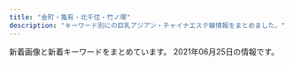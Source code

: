 ```yaml
---
title: "金町・亀有・北千住・竹ノ塚"
description: "キーワード別にの巨乳アジアン・チャイナエステ嬢情報をまとめました。"
---
```


新着画像と新着キーワードをまとめています。
2021年06月25日の情報です。

<DmmAffiliateIns />
<KeywordTable
  shops={
    [
    {
        "keywords": {
            "86": 32,
            "D": 20,
            "C": 2
        },
        "station": "JR\u4e80\u6709\u99c5\u5317\u53e3",
        "img_links": [
            "http://massage-esthe.red/images/line1.jpg",
            "http://massage-esthe.red/images/staff_images/sta2.jpg",
            "http://massage-esthe.red/images/r7.jpg",
            "http://massage-esthe.red/images/an_2_01.jpg",
            "http://massage-esthe.red/images/an_3_01.jpg",
            "http://massage-esthe.red/images/staff_images/sta3.jpg",
            "http://massage-esthe.red/images/slider/slide4s.png",
            "http://massage-esthe.red/images/qr.jpg",
            "http://massage-esthe.red/images/staff_images/sta1.jpg",
            "http://massage-esthe.red/images/an_1_01.jpg",
            "http://massage-esthe.red/images/slider/slide3.png",
            "http://massage-esthe.red/images/index-1.jpg",
            "http://massage-esthe.red/images/an_4_01.jpg",
            "http://massage-esthe.red/images/an_1_02.jpg",
            "http://massage-esthe.red/images/an_5_01.jpg",
            "http://massage-esthe.red/images/slider/slide1s.png",
            "http://massage-esthe.red/images/staff_images/st5.jpg",
            "http://massage-esthe.red/images/r6.jpg",
            "http://massage-esthe.red/images/index-2.jpg",
            "http://massage-esthe.red/images/slider/slide4.png",
            "http://massage-esthe.red/images/line.jpg",
            "http://massage-esthe.red/images/slider/slide3s.png",
            "http://massage-esthe.red/images/fbb.jpg",
            "http://massage-esthe.red/images/staff_images/sta4.jpg",
            "http://massage-esthe.red/images/r5.jpg",
            "http://massage-esthe.red/images/staff_images/sta7.jpg",
            "http://massage-esthe.red/images/staff_images/st6.jpg",
            "http://massage-esthe.red/images/staff_images/st3.jpg",
            "http://massage-esthe.red/images/staff_images/sta9.jpg",
            "http://massage-esthe.red/images/slider/slide5s.png",
            "http://massage-esthe.red/images/an_2_02.jpg",
            "http://massage-esthe.red/images/staff_images/st4.jpg",
            "http://massage-esthe.red/images/staff_images/sta6.jpg",
            "http://massage-esthe.red/images/r2.jpg",
            "http://massage-esthe.red/images/staff_images/st9.jpg",
            "http://massage-esthe.red/images/an_4_02.jpg",
            "http://massage-esthe.red/images/r3.jpg",
            "http://massage-esthe.red/images/r4.jpg",
            "http://massage-esthe.red/images/an_3_02.jpg",
            "http://massage-esthe.red/images/an_5_02.jpg",
            "http://massage-esthe.red/images/slider/slide2.png",
            "http://massage-esthe.red/images/e.jpg",
            "http://massage-esthe.red/images/staff_images/st1.jpg",
            "http://massage-esthe.red/images/staff_images/sl.png",
            "http://massage-esthe.red/images/slider/slide1.png",
            "http://massage-esthe.red/images/slider/slide5.png",
            "http://massage-esthe.red/images/staff_images/st2.jpg",
            "http://massage-esthe.red/images/no.png",
            "http://massage-esthe.red/images/staff_images/st7.jpg",
            "http://massage-esthe.red/images/slider/slide2s.png",
            "http://massage-esthe.red/images/staff_images/sta5.jpg",
            "http://massage-esthe.red/images/an_6_02.jpg",
            "http://massage-esthe.red/images/an_6_01.jpg"
        ],
        "name": "BODY RESORT",
        "url": "http://massage-esthe.red/"
    },
    {
        "name": "\u3086\u308a\u304b\u3054",
        "station": "JR\u91d1\u753a\u99c5\u5317\u53e3",
        "url": "http://www.yurikago-massage.work/",
        "keywords": {
            "88": 4,
            "F": 4,
            "E": 4,
            "85": 8,
            "C": 15,
            "D": 14,
            "86": 6,
            "87": 4
        },
        "img_links": [
            "http://www.yurikago-massage.work/img/st09.jpg",
            "http://www.yurikago-massage.work/img/st9.jpg",
            "http://www.yurikago-massage.work/img/st8.jpg",
            "http://www.yurikago-massage.work/img/sta12.jpg",
            "http://www.yurikago-massage.work/img/sta11.jpg",
            "http://www.yurikago-massage.work/img/st7.jpg",
            "http://www.yurikago-massage.work/img/fla-1.jpg",
            "http://www.yurikago-massage.work/img/st6.jpg",
            "http://www.yurikago-massage.work/img/sta9.jpg",
            "http://www.yurikago-massage.work/img/sta6.jpg",
            "http://www.yurikago-massage.work/img/fla-2.jpg",
            "http://www.yurikago-massage.work/img/st11.jpg",
            "http://www.yurikago-massage.work/img/botton.jpg",
            "http://www.yurikago-massage.work/img/sta8.jpg",
            "http://www.yurikago-massage.work/img/st10.jpg",
            "http://www.yurikago-massage.work/img/sta13.jpg",
            "http://www.yurikago-massage.work/img/nos.jpg",
            "http://www.yurikago-massage.work/img/mo.png",
            "http://www.yurikago-massage.work/img/st13.jpg",
            "http://www.yurikago-massage.work/img/sta7.jpg",
            "http://www.yurikago-massage.work/img/sta10.jpg",
            "http://www.yurikago-massage.work/img/st12.jpg"
        ]
    },
    {
        "station": "\u7dbe\u702c\u99c5\u6771\u53e3",
        "name": "Angela \u30a2\u30f3\u30b8\u30a7\u30e9",
        "img_links": [
            "http://angela.esjp.xyz/images/roomimg/photo02.jpg",
            "http://angela.esjp.xyz/girl/6.jpg",
            "http://angela.esjp.xyz/girl/4.jpg",
            "http://angela.esjp.xyz/images/topbg.jpg",
            "http://angela.esjp.xyz/girl/1.jpg",
            "http://angela.esjp.xyz/images/tel_footer.png",
            "http://angela.esjp.xyz/images/newsbg.png",
            "http://angela.esjp.xyz/images/pickup_line.png",
            "http://angela.esjp.xyz/images/roomimg/photo01.jpg",
            "http://angela.esjp.xyz/images/nophotos.jpg",
            "http://angela.esjp.xyz/images/staff_bg.png",
            "http://angela.esjp.xyz/girl/5.jpg",
            "http://angela.esjp.xyz/images/mobile_bg.png",
            "http://angela.esjp.xyz/girl/3.jpg",
            "http://angela.esjp.xyz/girl/2.jpg"
        ],
        "keywords": {},
        "url": "http://angela.esjp.xyz/"
    },
    {
        "name": "\u30d0\u30e9\u306e\u7a7a\u9593",
        "img_links": [
            "https://s-esthe.biz/wp-content/themes/este/img/call.png",
            "https://s-esthe.biz/wp-content/uploads/2021/05/211nss.jpg",
            "https://s-esthe.biz/wp-content/uploads/2019/06/651hito.jpg",
            "https://s-esthe.biz/wp-content/uploads/2019/06/23456hito.jpg",
            "https://s-esthe.biz/wp-content/themes/este/img/3.jpg",
            "https://s-esthe.biz/wp-content/themes/este/img/top-img01b.png",
            "https://s-esthe.biz/wp-content/themes/este/img/1.jpg",
            "https://s-esthe.biz/wp-content/themes/este/img/2.jpg",
            "https://s-esthe.biz/wp-content/themes/este/img/top-img02.png",
            "https://s-esthe.biz/wp-content/uploads/2019/06/345678hito.jpg",
            "https://s-esthe.biz/wp-content/themes/este/img/4.jpg",
            "https://s-esthe.biz/wp-content/themes/este/img/top-img01a.png",
            "https://s-esthe.biz/wp-content/uploads/2019/06/47567uhito.jpg",
            "https://s-esthe.biz/wp-content/themes/este/img/tel_header.png",
            "https://s-esthe.biz/wp-content/themes/este/img/tel_footer.png"
        ],
        "url": "https://s-esthe.biz/",
        "station": "\u5343\u4f4f\u5927\u6a4b\u99c5",
        "keywords": {
            "D": 12,
            "E": 6
        }
    },
    {
        "url": "http://aroma-heal.com/",
        "img_links": [
            "http://aroma-heal.com/staff/yuki/01.jpg",
            "http://aroma-heal.com/img/t-a.jpg",
            "http://aroma-heal.com/img/sys3.png",
            "http://aroma-heal.com/img/t-o.jpg",
            "http://aroma-heal.com/staff/mimi/01.jpg",
            "http://aroma-heal.com/img/info.jpg",
            "http://aroma-heal.com/img/paypay.png",
            "http://aroma-heal.com/staff/aoi/01.jpg",
            "http://aroma-heal.com/img/cam.jpg",
            "http://aroma-heal.com/img/sysetc.png",
            "http://aroma-heal.com/img/botton.jpg",
            "http://aroma-heal.com/img/add.jpg",
            "http://aroma-heal.com/img/tit.jpg",
            "http://aroma-heal.com/img/sys4.png",
            "http://aroma-heal.com/img/t-t.jpg",
            "http://aroma-heal.com/img/sys2.png",
            "http://aroma-heal.com/img/pc.jpg",
            "http://aroma-heal.com/img/tel.jpg",
            "http://aroma-heal.com/img/sys1.png",
            "http://aroma-heal.com/img/t-s.jpg",
            "http://aroma-heal.com/img/adrs.jpg",
            "http://aroma-heal.com/img/pic.jpg",
            "http://aroma-heal.com/img/t-r.jpg"
        ],
        "keywords": {},
        "station": "JR\u5317\u5343\u4f4f\u99c5\u6771\u53e3",
        "name": "\u7f8e\u5802"
    },
    {
        "station": "JR\u4e80\u6709\u99c5\u5357\u53e3",
        "keywords": {
            "89": 2,
            "D": 5,
            "86": 2,
            "87": 1,
            "E": 1,
            "88": 1
        },
        "img_links": [
            "http://koi.rankuens.com/css/staff/staff09.jpg",
            "http://koi.rankuens.com/css/nav/nav01.jpg",
            "http://koi.rankuens.com/css/staff/staff08.jpg",
            "http://koi.rankuens.com/css/top004.jpg",
            "http://koi.rankuens.com/css/staff/staff12-a.jpg",
            "http://koi.rankuens.com/css/staff/staff00005.jpg",
            "http://koi.rankuens.com/css/nav/nav05.jpg",
            "http://koi.rankuens.com/css/nav/nav06.jpg",
            "http://koi.rankuens.com/css/staff/staff00006.jpg",
            "http://koi.rankuens.com/css/top005.jpg",
            "http://koi.rankuens.com/css/top00000001.jpg",
            "http://koi.rankuens.com/css/head03.jpg",
            "http://koi.rankuens.com/css/left.jpg",
            "http://koi.rankuens.com/css/right.jpg",
            "http://koi.rankuens.com/css/nav/nav04.jpg",
            "http://koi.rankuens.com/css/nav/nav03.jpg",
            "http://koi.rankuens.com/css/staff/staff11-a.jpg",
            "http://koi.rankuens.com/css/staff/staff11-b.jpg",
            "http://koi.rankuens.com/css/nav/nav02.jpg"
        ],
        "name": "\u604b\u4eba\u697d\u5712",
        "url": "http://koi.rankuens.com/"
    },
    {
        "keywords": {
            "85": 8,
            "83": 4,
            "87": 4,
            "D": 16
        },
        "station": "\u897f\u65b0\u4e95\u99c5\u897f\u53e3",
        "img_links": [
            "http://rakuen.ies.fun/images/info.jpg",
            "http://rakuen.ies.fun/images/room4.jpg",
            "http://rakuen.ies.fun/images/mobile.jpg",
            "http://rakuen.ies.fun/photos/sites/40/2021/05/2021053105040675.jpg",
            "http://rakuen.ies.fun/photos/sites/40/2021/05/2021053105040626.jpg",
            "http://rakuen.ies.fun/images/room3.jpg",
            "http://rakuen.ies.fun/images/s3.jpg",
            "http://rakuen.ies.fun/images/s_staff.png",
            "http://rakuen.ies.fun/photos/sites/40/2021/05/2021053105040766.jpg",
            "http://rakuen.ies.fun/images/room1.jpg",
            "http://rakuen.ies.fun/images/info2.jpg",
            "http://rakuen.ies.fun/images/room2.jpg",
            "http://rakuen.ies.fun/images/s_link.png",
            "http://rakuen.ies.fun/images/s_news.jpg",
            "http://rakuen.ies.fun/photos/sites/40/2021/05/2021053105040853.jpg",
            "http://rakuen.ies.fun/images/tel.jpg"
        ],
        "name": "\u7e01",
        "url": "http://rakuen.ies.fun/"
    },
    {
        "url": "http://kenkounoie-umejima.este88.com/",
        "station": "\u6885\u5cf6\u99c5",
        "keywords": {},
        "name": "\u5065\u5eb7\u306e\u5bb6",
        "img_links": [
            "http://kenkounoie-umejima.este88.com/i/sp02.jpg",
            "http://kenkounoie-umejima.este88.com/gals/mimi1.jpg",
            "http://kenkounoie-umejima.este88.com/images/acc4.jpg",
            "http://kenkounoie-umejima.este88.com/images/acc1.jpg",
            "http://kenkounoie-umejima.este88.com/images/acc3.jpg",
            "http://kenkounoie-umejima.este88.com/gals/akane1.jpg",
            "http://kenkounoie-umejima.este88.com/gals/kiki1.jpg",
            "http://kenkounoie-umejima.este88.com/images/info.png",
            "http://kenkounoie-umejima.este88.com/images/img4.jpg",
            "http://kenkounoie-umejima.este88.com/images/img1.jpg",
            "http://kenkounoie-umejima.este88.com/gals/emi1.jpg",
            "http://kenkounoie-umejima.este88.com/images/qr.jpg",
            "http://kenkounoie-umejima.este88.com/images/acc5.jpg",
            "http://kenkounoie-umejima.este88.com/gals/ai1.jpg",
            "http://kenkounoie-umejima.este88.com/gals/rika1.jpg",
            "http://kenkounoie-umejima.este88.com/images/img3.jpg",
            "http://kenkounoie-umejima.este88.com/gals/risa1.jpg",
            "http://kenkounoie-umejima.este88.com/images/img2.jpg",
            "http://kenkounoie-umejima.este88.com/images/acc2.jpg"
        ]
    },
    {
        "station": "JR\u91d1\u753a\u99c5\u5317\u53e3",
        "url": "http://iyasinobara.oks.bz/",
        "img_links": [
            "http://iyasinobara.oks.bz/photos/sites/36/2021/06/2021061008395550.jpg",
            "http://iyasinobara.oks.bz/photos/sites/36/2020/02/2020021401252254.jpg",
            "http://iyasinobara.oks.bz/photos/sites/36/2020/11/2020112101523963.jpg",
            "http://iyasinobara.oks.bz/images/top.jpg",
            "http://iyasinobara.oks.bz/images/s_news.jpg",
            "http://iyasinobara.oks.bz/images/s_staff.jpg",
            "http://iyasinobara.oks.bz/photos/sites/36/2021/03/2021030303232197.jpg",
            "http://iyasinobara.oks.bz/images/mobile.jpg",
            "http://iyasinobara.oks.bz/images/s_shedule.jpg"
        ],
        "name": "\u7652\u3057\u306e\u8594\u8587",
        "keywords": {
            "D": 8,
            "82": 4,
            "85": 4,
            "F": 4,
            "83": 4,
            "C": 11,
            "90": 4
        }
    },
    {
        "station": "\u7af9\u30ce\u585a\u99c5\u6771\u53e3",
        "keywords": {
            "D": 2,
            "C": 8,
            "86": 2
        },
        "img_links": [
            "http://kokoroan.jps.cm/photos/sites/31/2021/04/2021041913212424.jpg",
            "http://kokoroan.jps.cm/images/staff_line.jpg",
            "http://kokoroan.jps.cm/images/mobile2.jpg",
            "http://kokoroan.jps.cm/images/end.jpg",
            "http://kokoroan.jps.cm/photos/sites/31/2021/03/2021032316250291.jpg",
            "http://kokoroan.jps.cm/images/mobile.jpg",
            "http://kokoroan.jps.cm/images/ser4.jpg",
            "http://kokoroan.jps.cm/photos/sites/31/2021/04/2021041913212572.jpg",
            "http://kokoroan.jps.cm/images/girl-z1.jpg",
            "http://kokoroan.jps.cm/photos/sites/31/2021/03/2021032316410890.jpg",
            "http://kokoroan.jps.cm/images/ser1.jpg",
            "http://kokoroan.jps.cm/images/girl-z2.jpg",
            "http://kokoroan.jps.cm/images/service_line.jpg",
            "http://kokoroan.jps.cm/images/top.jpg",
            "http://kokoroan.jps.cm/images/ser2.jpg",
            "http://kokoroan.jps.cm/images/ser3.jpg",
            "http://kokoroan.jps.cm/images/ser5.jpg",
            "http://kokoroan.jps.cm/images/bj3.jpg",
            "http://kokoroan.jps.cm/photos/sites/31/2021/03/2021032515024847.jpg"
        ],
        "name": "\u5922\u306e\u5bb6",
        "url": "http://kokoroan.jps.cm/"
    },
    {
        "keywords": {
            "D": 6
        },
        "name": "\u96c5",
        "img_links": [
            "http://esthe-massage.pink/sp/images/cg6.jpg",
            "http://esthe-massage.pink/images/end3.png",
            "http://esthe-massage.pink/images/line.jpg",
            "http://esthe-massage.pink/sp/images/telb.png",
            "http://esthe-massage.pink/images/news.jpg",
            "http://esthe-massage.pink/images/cg9.jpg",
            "http://esthe-massage.pink/images/cg6.jpg",
            "http://esthe-massage.pink/sp/images/teline.png",
            "http://esthe-massage.pink/sp/images/cg7.jpg",
            "http://esthe-massage.pink/images/pick.jpg",
            "http://esthe-massage.pink/images/top.png",
            "http://esthe-massage.pink/sp/images/cg3.jpg",
            "http://esthe-massage.pink/images/aboutus.jpg",
            "http://esthe-massage.pink/images/mobile.jpg",
            "http://esthe-massage.pink/images/line2.jpg",
            "http://esthe-massage.pink/images/bb.png",
            "http://esthe-massage.pink/images/tb.png",
            "http://esthe-massage.pink/images/cg7.jpg",
            "http://esthe-massage.pink/sp/images/top-img01.png",
            "http://esthe-massage.pink/sp/images/cg2.jpg",
            "http://esthe-massage.pink/sp/images/cg1.jpg",
            "http://esthe-massage.pink/images/mobile1.jpg",
            "http://esthe-massage.pink/images/cg1.jpg",
            "http://esthe-massage.pink/images/cg2.jpg",
            "http://esthe-massage.pink/images/tb1.png",
            "http://esthe-massage.pink/sp/images/cg9.jpg",
            "http://esthe-massage.pink/images/staff_s.jpg",
            "http://esthe-massage.pink/images/staff_tit.jpg",
            "http://esthe-massage.pink/images/compaign.jpg",
            "http://esthe-massage.pink/images/cg3.jpg",
            "http://esthe-massage.pink/images/newface.jpg",
            "http://esthe-massage.pink/sp/images/tel.png"
        ],
        "station": "JR\u91d1\u753a\u99c5\u5317\u53e3",
        "url": "http://esthe-massage.pink/"
    },
    {
        "img_links": [
            "http://esthe-aroma.biz/img/m02.jpg",
            "http://esthe-aroma.biz/img/m01.jpg",
            "http://esthe-aroma.biz/img/fla01.jpg",
            "http://esthe-aroma.biz/img/no.png",
            "http://esthe-aroma.biz/img/m05a.jpg",
            "http://esthe-aroma.biz/img/m03a.jpg",
            "http://esthe-aroma.biz/img/fla02.jpg",
            "http://esthe-aroma.biz/img/m02a.jpg",
            "http://esthe-aroma.biz/img/cg02.jpg",
            "http://esthe-aroma.biz/img/cg101.jpg",
            "http://esthe-aroma.biz/img/tr01.jpg",
            "http://esthe-aroma.biz/img/m01a.jpg",
            "http://esthe-aroma.biz/img/cg011.jpg",
            "http://esthe-aroma.biz/img/cg04.jpg",
            "http://esthe-aroma.biz/img/top.jpg",
            "http://esthe-aroma.biz/img/cg09.jpg",
            "http://esthe-aroma.biz/img/cg021.jpg",
            "http://esthe-aroma.biz/img/cg01.jpg",
            "http://esthe-aroma.biz/img/m04.jpg",
            "http://esthe-aroma.biz/img/cg06.jpg",
            "http://esthe-aroma.biz/img/m03.jpg",
            "http://esthe-aroma.biz/img/fla03.jpg",
            "http://esthe-aroma.biz/img/cg10.jpg",
            "http://esthe-aroma.biz/img/m05.jpg",
            "http://esthe-aroma.biz/img/ff.jpg",
            "http://esthe-aroma.biz/img/syst.jpg",
            "http://esthe-aroma.biz/img/m06.jpg",
            "http://esthe-aroma.biz/img/tr02.jpg",
            "http://esthe-aroma.biz/img/cg03.jpg",
            "http://esthe-aroma.biz/img/cg041.jpg",
            "http://esthe-aroma.biz/img/cg07.jpg",
            "http://esthe-aroma.biz/img/acct.jpg",
            "http://esthe-aroma.biz/img/stal.jpg",
            "http://esthe-aroma.biz/img/cg05.jpg"
        ],
        "station": "JR\u91d1\u753a\u99c5\u5317\u53e3",
        "keywords": {
            "D": 18,
            "88": 4,
            "86": 14
        },
        "name": "Sakura",
        "url": "http://esthe-aroma.biz/"
    },
    {
        "name": "\u6cc9\u30fb\u3044\u305a\u307f",
        "url": "https://moon-love.info/",
        "img_links": [
            "https://moon-love.info/images/noImg.jpg",
            "https://moon-love.info/js/sliderLine/slide_next.png",
            "https://moon-love.info/staffPhoto/s20200711151214.jpg",
            "https://moon-love.info/uploadfiles/images/campaignIyasiHealCom.jpg",
            "https://moon-love.info/staffPhoto/b20200711151214.jpg",
            "https://moon-love.info/images/slider1/02.jpg",
            "https://moon-love.info/uploadfiles/Image/image.png",
            "https://moon-love.info/js/sliderLine/slide_prev.png",
            "https://moon-love.info/staffPhoto/s20200527170611.jpg",
            "https://moon-love.info/images/slider1/03.jpg",
            "https://moon-love.info/staffPhoto/b20200527170611.jpg",
            "https://moon-love.info/images/mobile.jpg",
            "https://moon-love.info/images/returnBtn.png",
            "https://moon-love.info/images/gallery1.png",
            "https://moon-love.info/images/slider1/01.jpg"
        ],
        "station": "\u5317\u5343\u4f4f\u99c5\u6771\u53e3",
        "keywords": {
            "E": 2,
            "D": 1
        }
    },
    {
        "url": "https://arzt-spa.iest.info/",
        "img_links": [
            "https://arzt-spa.iest.info/photos/sites/8/2021/05/2021052003571283.jpg",
            "https://arzt-spa.iest.info/images/mobile.jpg",
            "https://arzt-spa.iest.info/images/acc1.jpg",
            "https://arzt-spa.iest.info/images/bjs3.jpg",
            "https://arzt-spa.iest.info/images/acc2.jpg",
            "https://arzt-spa.iest.info/images/news.jpg",
            "https://arzt-spa.iest.info/images/acc5.jpg",
            "https://arzt-spa.iest.info/photos/sites/8/2021/05/2021052102074914.jpg",
            "https://arzt-spa.iest.info/images/acc6.jpg",
            "https://arzt-spa.iest.info/photos/sites/8/2021/05/2021052102083831.jpg",
            "https://arzt-spa.iest.info/images/staff_line.jpg",
            "https://arzt-spa.iest.info/images/staff0.jpg",
            "https://arzt-spa.iest.info/images/line1.jpg",
            "https://arzt-spa.iest.info/images/end.jpg",
            "https://arzt-spa.iest.info/images/pick.jpg",
            "https://arzt-spa.iest.info/photos/sites/8/2021/05/2021052003571253.jpg",
            "https://arzt-spa.iest.info/images/acc4.jpg",
            "https://arzt-spa.iest.info/photos/sites/8/2021/04/202104290958056.jpg",
            "https://arzt-spa.iest.info/images/acc3.jpg",
            "https://arzt-spa.iest.info/photos/sites/8/2021/05/2021051108091387.jpg",
            "https://arzt-spa.iest.info/images/top.jpg",
            "https://arzt-spa.iest.info/photos/sites/8/2021/04/2021042909585676.jpg",
            "https://arzt-spa.iest.info/images/girl_bt.jpg"
        ],
        "keywords": {
            "D": 4,
            "E": 3,
            "90": 2,
            "83": 2,
            "88": 1,
            "87": 2
        },
        "station": "JR\u4e80\u6709\u99c5\u5357\u53e3",
        "name": "Arzt spa\u30fb\u30a2\u30eb\u30c4\u30b9\u30d1"
    },
    {
        "url": "http://manzoku666.ests.jp/",
        "img_links": [],
        "station": "JR\u4e80\u6709\u99c5\u5317\u53e3",
        "name": "\u82b1\u6d77",
        "keywords": {}
    },
    {
        "url": "http://esthe-aroma.xyz/",
        "station": "\u7af9\u30ce\u585a\u99c5\u6771\u53e3",
        "name": "\u5927\u5bb6\u65cf",
        "keywords": {
            "87": 3,
            "86": 3
        },
        "img_links": [
            "http://esthe-aroma.xyz/images/main1.jpg",
            "http://esthe-aroma.xyz/images/friend.png",
            "http://esthe-aroma.xyz/images/gallery.png",
            "http://esthe-aroma.xyz/images/cg02.jpg",
            "http://esthe-aroma.xyz/images/esthe1.jpg",
            "http://esthe-aroma.xyz/images/blog_002.png",
            "http://esthe-aroma.xyz/images/esthe3.jpg",
            "http://esthe-aroma.xyz/images/clear.png",
            "http://esthe-aroma.xyz/images/acc1.jpg",
            "http://esthe-aroma.xyz/images/main-sp.jpg",
            "http://esthe-aroma.xyz/images/link.png",
            "http://esthe-aroma.xyz/images/acc.jpg",
            "http://esthe-aroma.xyz/images/home.png",
            "http://esthe-aroma.xyz/images/header3.png",
            "http://esthe-aroma.xyz/images/staff.png",
            "http://esthe-aroma.xyz/images/esthe2.jpg",
            "http://esthe-aroma.xyz/images/info.png",
            "http://esthe-aroma.xyz/images/cg01.jpg",
            "http://esthe-aroma.xyz/images/home_002.png"
        ]
    },
    {
        "name": "Tulip\uff5e\u30c1\u30e5\u30fc\u30ea\u30c3\u30d7",
        "station": "JR\u5357\u5343\u4f4f\u99c5\u5357\u53e3",
        "img_links": [],
        "keywords": {},
        "url": "http://www.hi-msg.com/tulip/"
    },
    {
        "img_links": [
            "https://renren.tyo.cm/images/side_tel.jpg",
            "https://renren.tyo.cm/images/link_nav05.jpg",
            "https://renren.tyo.cm/images/acc3.jpg",
            "https://renren.tyo.cm/images/link_nav03.jpg",
            "https://renren.tyo.cm/images/link_nav01.jpg",
            "https://renren.tyo.cm/photos/sites/41/2021/05/2021052004154256.jpg",
            "https://renren.tyo.cm/images/staff02.png",
            "https://renren.tyo.cm/photos/sites/41/2021/05/2021052004155498.jpg",
            "https://renren.tyo.cm/images/top.png",
            "https://renren.tyo.cm/images/staff01.png",
            "https://renren.tyo.cm/images/sp_top.png",
            "https://renren.tyo.cm/images/acc2.jpg",
            "https://renren.tyo.cm/images/link_nav06.jpg",
            "https://renren.tyo.cm/images/tit_pick.png",
            "https://renren.tyo.cm/photos/sites/41/2021/05/2021052004155822.jpg",
            "https://renren.tyo.cm/photos/sites/41/2021/05/2021052004154611.jpg",
            "https://renren.tyo.cm/images/tit_link.png",
            "https://renren.tyo.cm/images/tit_new.png",
            "https://renren.tyo.cm/images/link_nav04.jpg",
            "https://renren.tyo.cm/photos/sites/41/2021/05/2021052004155091.jpg",
            "https://renren.tyo.cm/images/acc1.jpg",
            "https://renren.tyo.cm/photos/sites/41/2021/05/202105200415347.jpg",
            "https://renren.tyo.cm/photos/sites/41/2021/05/2021052004153875.jpg",
            "https://renren.tyo.cm/images/link_nav02.jpg",
            "https://renren.tyo.cm/images/acc5.jpg",
            "https://renren.tyo.cm/images/acc6.jpg",
            "https://renren.tyo.cm/images/end.png",
            "https://renren.tyo.cm/images/side_mobile.jpg",
            "https://renren.tyo.cm/images/acc4.jpg"
        ],
        "station": "JR\u4e80\u6709\u99c5\u5357\u53e3",
        "name": "Aroma RenRen",
        "keywords": {
            "D": 3,
            "86": 1,
            "88": 3,
            "C": 1,
            "85": 2,
            "83": 1,
            "F": 1,
            "E": 2
        },
        "url": "https://renren.tyo.cm/"
    },
    {
        "url": "https://heart-peace.business.site/",
        "name": "heart Peace \uff5e\u30cf\u30fc\u30c8\u30d4\u30fc\u30b9\uff5e",
        "keywords": {},
        "img_links": [],
        "station": "\u7dbe\u702c\u99c5"
    },
    {
        "url": "http://raku.est888.com/",
        "keywords": {
            "89": 1,
            "87": 2,
            "D": 1,
            "C": 2
        },
        "img_links": [
            "http://raku.est888.com/css/nav/nav-001.jpg",
            "http://raku.est888.com/css/nav/nav-006.jpg",
            "http://raku.est888.com/css/top02-left.png",
            "http://raku.est888.com/css/osusume001.jpg",
            "http://raku.est888.com/css/nav/nav-004.jpg",
            "http://raku.est888.com/css/staff/staff00001-a.png",
            "http://raku.est888.com/css/tel.png",
            "http://raku.est888.com/css/staff/staff01-a.png",
            "http://raku.est888.com/css/nav/nav-003.jpg",
            "http://raku.est888.com/css/nav/nav-005.jpg",
            "http://raku.est888.com/css/nav/nav-002.jpg",
            "http://raku.est888.com/css/cam00001.jpg",
            "http://raku.est888.com/css/staff/staff0002-a.png"
        ],
        "name": "\u697d",
        "station": "JR\u91d1\u753a\u99c5\u5317\u53e3"
    },
    {
        "url": "http://iris.este.work/",
        "keywords": {
            "83": 1,
            "D": 4,
            "86": 3,
            "E": 2,
            "87": 1,
            "84": 1,
            "90": 1,
            "85": 3,
            "C": 2
        },
        "name": "IRIS \uff5e\u30a2\u30a4\u30ea\u30b9\uff5e",
        "img_links": [
            "http://iris.este.work/2/uploadimg/1597642441.jpeg",
            "http://iris.este.work/2/uploadimg/1587527512.jpg",
            "http://iris.este.work/2/uploadimg/1610606533.jpg",
            "http://iris.este.work/2/uploadimg/1587527299.jpg",
            "http://iris.este.work/news.jpg",
            "http://iris.este.work/2/uploadimg/1597806778.jpg",
            "http://iris.este.work/2/uploadimg/1604372331.jpg",
            "http://iris.este.work/2/uploadimg/1610606666.jpg",
            "http://iris.este.work/head.jpg",
            "http://iris.este.work/2/uploadimg/1615527059.jpeg",
            "http://iris.este.work/2/uploadimg/1591787978.jpg",
            "http://iris.este.work/s1.png",
            "http://iris.este.work/int1.png",
            "http://iris.este.work/sys2.jpg",
            "http://iris.este.work/2/uploadimg/1607661251.jpg",
            "http://iris.este.work/staff_t.jpg",
            "http://iris.este.work/sys1.jpg"
        ],
        "station": "JR\u5317\u5343\u4f4f\u99c5\u6771\u53e3"
    },
    {
        "url": "http://www.maria0228.com/",
        "img_links": [
            "http://www.maria0228.com/img/mina.jpg",
            "http://www.maria0228.com/img/nana.jpg",
            "http://www.maria0228.com/img/danni.jpg",
            "http://www.maria0228.com/img/6.jpg",
            "http://www.maria0228.com/img/5.jpg",
            "http://www.maria0228.com/img/erika.jpg",
            "http://www.maria0228.com/img/ayumi.jpg",
            "http://www.maria0228.com/img/7.jpg",
            "http://www.maria0228.com/img/aya.jpg",
            "http://www.maria0228.com/img/4.jpg",
            "http://www.maria0228.com/img/1.jpg",
            "http://www.maria0228.com/img/2.jpg",
            "http://www.maria0228.com/img/yuri.jpg",
            "http://www.maria0228.com/img/3.jpg"
        ],
        "name": "\u7652\u3057\u306e\u5bb6",
        "keywords": {},
        "station": "JR\u4e80\u6709\u99c5\u5317\u53e3"
    },
    {
        "name": "\u96c5",
        "station": "\u4e94\u53cd\u91ce\u99c5",
        "img_links": [
            "http://www.relax-miyabi.com/files/019.jpg",
            "http://www.relax-miyabi.com/img/footer-top_off.jpg",
            "http://www.relax-miyabi.com/files/014.jpg",
            "http://www.relax-miyabi.com/img/glo_06_off.jpg",
            "http://www.relax-miyabi.com/img/top-course_off.jpg",
            "http://www.relax-miyabi.com/img/glo_04_off.jpg",
            "http://www.relax-miyabi.com/img/glo_01_off.jpg",
            "http://www.relax-miyabi.com/img/glo_02_off.jpg",
            "http://www.relax-miyabi.com/files/014-03.jpg",
            "http://www.relax-miyabi.com/files/014-02.jpg",
            "http://www.relax-miyabi.com/img/icon_tel.png",
            "http://www.relax-miyabi.com/img/top-course2_off.jpg",
            "http://www.relax-miyabi.com/files/019-02.jpg",
            "http://www.relax-miyabi.com/img/bnr-02_off.jpg",
            "http://www.relax-miyabi.com/img/top-h5R2.jpg",
            "http://www.relax-miyabi.com/img/slider/1.jpg",
            "http://www.relax-miyabi.com/img/slider/2.jpg",
            "http://www.relax-miyabi.com/img/bnr-01_off.jpg",
            "http://www.relax-miyabi.com/files/019-03.jpg",
            "http://www.relax-miyabi.com/img/glo_05_off.jpg",
            "http://www.relax-miyabi.com/img/top-h5R.jpg",
            "http://www.relax-miyabi.com/img/h4-top.jpg",
            "http://www.relax-miyabi.com/img/glo_03_off.jpg",
            "http://www.relax-miyabi.com/img/slider/3.jpg"
        ],
        "url": "http://www.relax-miyabi.com/",
        "keywords": {
            "88": 3,
            "86": 3,
            "D": 6
        }
    },
    {
        "url": "http://kenkohouse.com/",
        "name": "\u30b5\u30e9\u30f3",
        "keywords": {},
        "station": "JR\u4e80\u6709\u99c5\u5317\u53e3",
        "img_links": []
    },
    {
        "url": "http://www.kenyoku.work/",
        "name": "\u5065\u6b32",
        "station": "JR\u91d1\u753a\u99c5\u5317\u53e3",
        "img_links": [
            "http://www.kenyoku.work/images/s1.png",
            "http://www.kenyoku.work/images/4.jpg",
            "http://www.kenyoku.work/images/1.jpg",
            "http://www.kenyoku.work/img/ami1.jpg",
            "http://www.kenyoku.work/images/head.jpg",
            "http://www.kenyoku.work/images/interior_t.jpg",
            "http://www.kenyoku.work/images/b1.jpg",
            "http://www.kenyoku.work/img/risa1.jpg",
            "http://www.kenyoku.work/images/int2.png",
            "http://www.kenyoku.work/images/news.jpg",
            "http://www.kenyoku.work/images/sys.jpg",
            "http://www.kenyoku.work/images/staff_t.jpg",
            "http://www.kenyoku.work/img/hana1.jpg",
            "http://www.kenyoku.work/images/int1.png",
            "http://www.kenyoku.work/images/b2.jpg",
            "http://www.kenyoku.work/img/miki1.jpg",
            "http://www.kenyoku.work/images/3.jpg",
            "http://www.kenyoku.work/images/mobile.jpg",
            "http://www.kenyoku.work/images/2.jpg",
            "http://www.kenyoku.work/images/info.png"
        ],
        "keywords": {}
    },
    {
        "name": "\u30e9\u30c3\u30ad\u30fc\u30b9\u30bf\u30fc",
        "img_links": [
            "http://www.luckystar.esturl.com/files/001.jpg",
            "http://www.luckystar.esturl.com/files/003-02.jpg",
            "http://www.luckystar.esturl.com/images/slider/3.jpg",
            "http://www.luckystar.esturl.com/files/002-03.jpg",
            "http://www.luckystar.esturl.com/files/006.jpg",
            "http://www.luckystar.esturl.com/img/ttl_info.png",
            "http://www.luckystar.esturl.com/files/002.jpg",
            "http://www.luckystar.esturl.com/files/005-03.jpg",
            "http://www.luckystar.esturl.com/files/007.jpg",
            "http://www.luckystar.esturl.com/img/goback.jpg",
            "http://www.luckystar.esturl.com/files/005.jpg",
            "http://www.luckystar.esturl.com/img/ttl_news.png",
            "http://www.luckystar.esturl.com/files/001-02.jpg",
            "http://www.luckystar.esturl.com/files/003-03.jpg",
            "http://www.luckystar.esturl.com/img/pickup.jpg",
            "http://www.luckystar.esturl.com/files/007-03.jpg",
            "http://www.luckystar.esturl.com/files/001-03.jpg",
            "http://www.luckystar.esturl.com/img/btn_blog.png",
            "http://www.luckystar.esturl.com/files/006-03.jpg",
            "http://www.luckystar.esturl.com/img/tel.png",
            "http://www.luckystar.esturl.com/files/003.jpg",
            "http://www.luckystar.esturl.com/files/005-02.jpg",
            "http://www.luckystar.esturl.com/files/007-02.jpg",
            "http://www.luckystar.esturl.com/files/006-02.jpg",
            "http://www.luckystar.esturl.com/images/slider/2.jpg",
            "http://www.luckystar.esturl.com/files/002-02.jpg",
            "http://www.luckystar.esturl.com/images/slider/1.jpg"
        ],
        "url": "http://www.luckystar.esturl.com/",
        "keywords": {
            "87": 8,
            "C": 13,
            "D": 12,
            "86": 4
        },
        "station": "JR\u4e80\u6709\u99c5\u5317\u53e3"
    },
    {
        "station": "\u7dbe\u702c\u99c5\u6771\u53e3",
        "name": "\u82b1\u306e\u604b",
        "keywords": {},
        "url": "http://bananokoi.ies.bz/",
        "img_links": []
    },
    {
        "station": "JR\u91d1\u753a\u99c5\u5317\u53e3",
        "name": "\u30e9\u30c3\u30b7\u30e5",
        "keywords": {
            "88": 6,
            "D": 24,
            "86": 18,
            "85": 6,
            "C": 10,
            "87": 6,
            "90": 6,
            "89": 6
        },
        "url": "https://lush.jpn.vin/",
        "img_links": [
            "https://lush.jpn.vin/photos/sites/6/2020/12/2020121402072787.jpg",
            "https://lush.jpn.vin/photos/sites/6/2021/05/202105260132415.jpg",
            "https://lush.jpn.vin/images/bg_comend.jpg",
            "https://lush.jpn.vin/photos/sites/6/2021/02/2021021804400223.jpg",
            "https://lush.jpn.vin/images/top.png",
            "https://lush.jpn.vin/images/tit_pick.jpg",
            "https://lush.jpn.vin/images/lb.png",
            "https://lush.jpn.vin/images/border-bottom.png",
            "https://lush.jpn.vin/images/end.jpg",
            "https://lush.jpn.vin/images/tit_staff.jpg",
            "https://lush.jpn.vin/images/rb.png",
            "https://lush.jpn.vin/photos/sites/6/2021/01/2021012905303514.jpg",
            "https://lush.jpn.vin/images/tit_news.png",
            "https://lush.jpn.vin/images/side_mobile.png",
            "https://lush.jpn.vin/photos/sites/6/2020/12/2020121402082025.jpg",
            "https://lush.jpn.vin/photos/sites/6/2020/12/2020121402091934.jpg",
            "https://lush.jpn.vin/images/girl.png",
            "https://lush.jpn.vin/photos/sites/6/2020/12/202012140206371.jpg",
            "https://lush.jpn.vin/photos/sites/6/2021/01/2021011906135643.jpg"
        ]
    },
    {
        "url": "http://ningyo-hime.com/",
        "img_links": [
            "http://ningyo-hime.com/staffPhoto/b20200905132814.jpg",
            "http://ningyo-hime.com/uploadfiles/Image/campaignNingyoHimeCom2.jpg",
            "http://ningyo-hime.com/staffPhoto/s20200707192550.jpg",
            "http://ningyo-hime.com/js/sliderLine/slide_prev.png",
            "http://ningyo-hime.com/images/returnBtn.png",
            "http://ningyo-hime.com/staffPhoto/b20191003141511.jpg",
            "http://ningyo-hime.com/images/slider1/03.jpg",
            "http://ningyo-hime.com/staffPhoto/s20191003141511.jpg",
            "http://ningyo-hime.com/staffPhoto/s20200626161755.jpg",
            "http://ningyo-hime.com/images/mobile.jpg",
            "http://ningyo-hime.com/staffPhoto/b20201212112712.jpg",
            "http://ningyo-hime.com/staffPhoto/s20201230174356.jpg",
            "http://ningyo-hime.com/staffPhoto/b20200626161755.jpg",
            "http://ningyo-hime.com/staffPhoto/s20201212112712.jpg",
            "http://ningyo-hime.com/images/slider1/01.jpg",
            "http://ningyo-hime.com/staffPhoto/s20201101082513.jpg",
            "http://ningyo-hime.com/staffPhoto/b20201212104914.jpg",
            "http://ningyo-hime.com/images/gallery1.png",
            "http://ningyo-hime.com/staffPhoto/s20201212104914.jpg",
            "http://ningyo-hime.com/staffPhoto/b20200707192550.jpg",
            "http://ningyo-hime.com/staffPhoto/b20201101082513.jpg",
            "http://ningyo-hime.com/staffPhoto/s20200905132814.jpg",
            "http://ningyo-hime.com/js/sliderLine/slide_next.png",
            "http://ningyo-hime.com/staffPhoto/b20201230174356.jpg",
            "http://ningyo-hime.com/staffPhoto/s20200630134438.jpg",
            "http://ningyo-hime.com/staffPhoto/b20200630134438.jpg"
        ],
        "station": "\u7dbe\u702c\u99c5\u6771\u53e3",
        "name": "\u4eba\u9b5a\u59eb",
        "keywords": {
            "84": 1,
            "C": 2,
            "D": 5
        }
    },
    {
        "url": "http://e-luxury.work/",
        "name": "Angel",
        "img_links": [
            "http://e-luxury.work/images/7.jpg",
            "http://e-luxury.work/images/2.jpg",
            "http://e-luxury.work/images/int2.jpg",
            "http://e-luxury.work/images/5.jpg",
            "http://e-luxury.work/img/kayo1.jpg",
            "http://e-luxury.work/images/head.jpg",
            "http://e-luxury.work/img/minami1.jpg",
            "http://e-luxury.work/images/1.jpg",
            "http://e-luxury.work/images/tt.jpg",
            "http://e-luxury.work/img/momoka1.jpg",
            "http://e-luxury.work/images/sys.jpg",
            "http://e-luxury.work/img/kayo2.jpg",
            "http://e-luxury.work/images/tel.jpg",
            "http://e-luxury.work/images/ta.jpg",
            "http://e-luxury.work/images/interior_t.jpg",
            "http://e-luxury.work/img/mina1.jpg",
            "http://e-luxury.work/images/int1.jpg",
            "http://e-luxury.work/images/news.jpg",
            "http://e-luxury.work/img/yuki1.jpg",
            "http://e-luxury.work/images/4.jpg",
            "http://e-luxury.work/img/eri1.jpg",
            "http://e-luxury.work/images/mobile.jpg",
            "http://e-luxury.work/images/staff_t.jpg",
            "http://e-luxury.work/images/b1.jpg",
            "http://e-luxury.work/images/3.jpg",
            "http://e-luxury.work/img/mimi1.jpg",
            "http://e-luxury.work/images/6.jpg"
        ],
        "keywords": {},
        "station": "\u7dbe\u702c\u99c5\u897f\u53e3"
    },
    {
        "url": "http://seifukulure.esnavi.work/",
        "station": "JR\u5317\u5343\u4f4f\u99c5\u897f\u53e3",
        "keywords": {
            "88": 1,
            "90": 2,
            "86": 1,
            "89": 1,
            "85": 2
        },
        "name": "\u5236\u670d\u306e\u8a98\u60d1",
        "img_links": [
            "http://seifukulure.esnavi.work/s_massage.png",
            "http://seifukulure.esnavi.work/top.png",
            "http://seifukulure.esnavi.work/int2.png",
            "http://seifukulure.esnavi.work/2/uploadimg/1623199572.jpeg",
            "http://seifukulure.esnavi.work/2/uploadimg/1623199126.jpeg",
            "http://seifukulure.esnavi.work/biaoti.jpg",
            "http://seifukulure.esnavi.work/massage1.png",
            "http://seifukulure.esnavi.work/s_staff.png",
            "http://seifukulure.esnavi.work/2/uploadimg/1623198856.jpeg",
            "http://seifukulure.esnavi.work/6.jpg",
            "http://seifukulure.esnavi.work/2/uploadimg/1623199286.jpeg",
            "http://seifukulure.esnavi.work/nei_bj3.jpg",
            "http://seifukulure.esnavi.work/news.png",
            "http://seifukulure.esnavi.work/nei5.jpg",
            "http://seifukulure.esnavi.work/nei3.jpg",
            "http://seifukulure.esnavi.work/staff1.jpg",
            "http://seifukulure.esnavi.work/2/uploadimg/1623198943.jpeg",
            "http://seifukulure.esnavi.work/1.png",
            "http://seifukulure.esnavi.work/2/uploadimg/1623199458.jpeg",
            "http://seifukulure.esnavi.work/2.png",
            "http://seifukulure.esnavi.work/2/uploadimg/1623199012.jpeg"
        ]
    },
    {
        "url": "http://spring.est888.com/",
        "station": "JR\u91d1\u753a\u99c5\u5317\u53e3",
        "img_links": [
            "http://spring.est888.com/css/nav/nav-006.png",
            "http://spring.est888.com/css/staff/staff11.png",
            "http://spring.est888.com/css/staff/staff17-a.png",
            "http://spring.est888.com/css/staff/staff001-a.png",
            "http://spring.est888.com/css/staff/staff16.png",
            "http://spring.est888.com/css/staff/staff001.png",
            "http://spring.est888.com/css/staff/staff14-a.png",
            "http://spring.est888.com/css/nav/nav-005.png",
            "http://spring.est888.com/css/nav/nav-003.png",
            "http://spring.est888.com/css/staff/staff012.png",
            "http://spring.est888.com/css/staff/staff17-b.png",
            "http://spring.est888.com/css/staff/staff004.png",
            "http://spring.est888.com/css/top0000000003.jpg",
            "http://spring.est888.com/css/staff/staff11-b.png",
            "http://spring.est888.com/css/staff/staff0005-a.png",
            "http://spring.est888.com/css/staff/staff010.png",
            "http://spring.est888.com/css/staff/staff16-a.png",
            "http://spring.est888.com/css/staff/staff14.png",
            "http://spring.est888.com/css/nav/nav-004.png",
            "http://spring.est888.com/css/staff/staff0005-b.png",
            "http://spring.est888.com/css/staff/staff001-b.png",
            "http://spring.est888.com/css/staff/staff004-b.png",
            "http://spring.est888.com/css/staff/staff14-b.png",
            "http://spring.est888.com/css/staff/staff13.png",
            "http://spring.est888.com/css/staff/staff004-a.png",
            "http://spring.est888.com/css/staff/staff13-a.png",
            "http://spring.est888.com/css/staff/staff11-a.png",
            "http://spring.est888.com/css/staff/staff17.png",
            "http://spring.est888.com/css/staff/staff010-a.png",
            "http://spring.est888.com/css/staff/staff0005.png",
            "http://spring.est888.com/css/staff/staff0010-b.png",
            "http://spring.est888.com/css/nav/nav-001.png",
            "http://spring.est888.com/css/staff/staff16-b.png",
            "http://spring.est888.com/css/tel.png",
            "http://spring.est888.com/css/top001.png",
            "http://spring.est888.com/css/staff/staff012-b.png",
            "http://spring.est888.com/css/nav/nav-002.png",
            "http://spring.est888.com/css/staff/staff012-a.png"
        ],
        "name": "Spring \uff5e\u30b9\u30d7\u30ea\u30f3\u30b0\uff5e",
        "keywords": {
            "89": 1,
            "C": 3,
            "90": 5,
            "84": 1,
            "D": 3,
            "85": 2,
            "E": 1,
            "91": 1
        }
    },
    {
        "name": "You First*\u30e6\u30fc\u30d5\u30a1\u30fc\u30b9\u30c8",
        "station": "\u7dbe\u702c\u99c5\u6771\u53e3",
        "keywords": {
            "G": 5,
            "\u30bb\u30af\u30b7\u30fc": 5
        },
        "img_links": [
            "http://youfirstesthe.com/upload/girl/img03/img1_0007.jpg",
            "http://youfirstesthe.com/upload/girl/img03/img2_0014.jpg",
            "http://youfirstesthe.com/images/top/ranking02.png",
            "http://youfirstesthe.com/upload/girl/img03/img1_0003.jpg",
            "http://youfirstesthe.com/upload/girl/img03/img1_0027.jpg",
            "http://youfirstesthe.com/upload/girl/img02/img1_0003.jpg",
            "http://youfirstesthe.com/upload/board/img_1600470945.jpg",
            "http://youfirstesthe.com/upload/girl/img03/img1_0014.jpg",
            "http://youfirstesthe.com/upload/girl/img02/img1_0020.jpg",
            "http://youfirstesthe.com/upload/girl/img03/img2_0020.jpg",
            "http://youfirstesthe.com/upload/girl/img03/img2_0003.jpg",
            "http://youfirstesthe.com/upload/girl/img03/img2_0008.jpg",
            "http://youfirstesthe.com/upload/girl/img03/img3_0008.jpg",
            "http://youfirstesthe.com/images/top/pickup_box.png",
            "http://youfirstesthe.com/upload/girl/img03/img2_0016.jpg",
            "http://youfirstesthe.com/upload/girl/img03/img2_0029.jpg",
            "http://youfirstesthe.com/upload/girl/img03/img2_0028.jpg",
            "http://youfirstesthe.com/upload/girl/img03/img4_0007.jpg",
            "http://youfirstesthe.com/upload/girl/img02/img1_0015.jpg",
            "http://youfirstesthe.com/upload/girl/img03/img1_0019.jpg",
            "http://youfirstesthe.com/upload/girl/img02/img1_0019.jpg",
            "http://youfirstesthe.com/upload/board/img_1616074473.jpg",
            "http://youfirstesthe.com/upload/girl/img03/img1_0015.jpg",
            "http://youfirstesthe.com/upload/girl/img03/img1_0029.jpg",
            "http://youfirstesthe.com/images/top/news.png",
            "http://youfirstesthe.com/upload/girl/img03/img3_0003.jpg",
            "http://youfirstesthe.com/upload/girl/img02/img1_0027.jpg",
            "http://youfirstesthe.com/images/top/ranking03.png",
            "http://youfirstesthe.com/upload/girl/img03/img1_0026.jpg",
            "http://youfirstesthe.com/upload/girl/img03/img1_0016.jpg",
            "http://youfirstesthe.com/upload/girl/img03/img1_0020.jpg",
            "http://youfirstesthe.com/upload/girl/img03/img1_0021.jpg",
            "http://youfirstesthe.com/upload/girl/img02/img1_0021.jpg",
            "http://youfirstesthe.com/upload/girl/img03/img1_0028.jpg",
            "http://youfirstesthe.com/upload/girl/img02/img1_0029.jpg",
            "http://youfirstesthe.com/upload/board/img_1616074420.jpg",
            "http://youfirstesthe.com/upload/girl/img03/img1_0004.jpg",
            "http://youfirstesthe.com/images/common/main_txt_corona.jpg",
            "http://youfirstesthe.com/upload/girl/img03/img1_0008.jpg",
            "http://youfirstesthe.com/upload/girl/img02/img1_0028.jpg",
            "http://youfirstesthe.com/upload/board/img_1601452249.jpg",
            "http://youfirstesthe.com/upload/girl/img03/img3_0020.jpg",
            "http://youfirstesthe.com/upload/girl/img02/img1_0007.jpg",
            "http://youfirstesthe.com/upload/girl/img02/img1_0008.jpg",
            "http://youfirstesthe.com/upload/board/img_1558501433.jpg",
            "http://youfirstesthe.com/upload/girl/img02/img1_0004.jpg",
            "http://youfirstesthe.com/upload/girl/img03/img2_0019.jpg",
            "http://youfirstesthe.com/upload/girl/img02/img1_0014.jpg",
            "http://youfirstesthe.com/upload/girl/img02/img1_0016.jpg",
            "http://youfirstesthe.com/upload/girl/img03/img4_0008.jpg",
            "http://youfirstesthe.com/images/common/tel.png",
            "http://youfirstesthe.com/upload/girl/img03/img5_0008.jpg",
            "http://youfirstesthe.com/images/top/list_btn.png",
            "http://youfirstesthe.com/upload/girl/img03/img3_0007.jpg",
            "http://youfirstesthe.com/upload/board/img_1555924960.jpg",
            "http://youfirstesthe.com/images/top/ranking01.png",
            "http://youfirstesthe.com/upload/girl/img03/img2_0007.jpg",
            "http://youfirstesthe.com/upload/girl/img02/img1_0026.jpg"
        ],
        "url": "http://youfirstesthe.com/"
    },
    {
        "station": "\u7dbe\u702c\u99c5\u6771\u53e3",
        "keywords": {},
        "name": "\u611b",
        "img_links": [
            "http://ayase-ai.jpest.net/uploads//sites/33/2020/12/main_top.png",
            "http://ayase-ai.jpest.net/uploads//sites/33/2020/11/g3.jpg",
            "http://ayase-ai.jpest.net/uploads//sites/33/2020/12/main_top-1.png",
            "http://ayase-ai.jpest.net/uploads//sites/33/2021/04/g1.jpg",
            "http://ayase-ai.jpest.net/uploads//sites/33/2020/11/g2.jpg",
            "http://ayase-ai.jpest.net/uploads//sites/33/2021/01/g1-225x300.jpg",
            "http://ayase-ai.jpest.net/uploads//sites/33/2020/12/shishu-2.png",
            "http://ayase-ai.jpest.net/uploads//sites/33/2020/11/g2-225x300.jpg",
            "http://ayase-ai.jpest.net/uploads//sites/33/2020/11/g6.jpg",
            "http://ayase-ai.jpest.net/uploads//sites/33/2020/12/ma01-1.jpg",
            "http://ayase-ai.jpest.net/uploads//sites/33/2020/11/g1.jpg",
            "http://ayase-ai.jpest.net/uploads//sites/33/2020/11/g1-225x300.jpg",
            "http://ayase-ai.jpest.net/uploads//sites/33/2020/11/g5-225x300.jpg",
            "http://ayase-ai.jpest.net/uploads//sites/33/2021/01/g1.jpg",
            "http://ayase-ai.jpest.net/uploads//sites/33/2020/11/g4.jpg",
            "http://ayase-ai.jpest.net/uploads//sites/33/2020/12/mobile-1.jpg",
            "http://ayase-ai.jpest.net/uploads//sites/33/2020/11/g5.jpg",
            "http://ayase-ai.jpest.net/uploads//sites/33/2020/12/re.jpg",
            "http://ayase-ai.jpest.net/uploads//sites/33/2020/12/ss.png",
            "http://ayase-ai.jpest.net/uploads//sites/33/2020/12/r2-1.png",
            "http://ayase-ai.jpest.net/uploads//sites/33/2020/12/r1.png",
            "http://ayase-ai.jpest.net/uploads//sites/33/2020/11/g3-225x300.jpg",
            "http://ayase-ai.jpest.net/uploads//sites/33/2020/12/r3-1.png",
            "http://ayase-ai.jpest.net/uploads//sites/33/2021/04/g1-225x300.jpg",
            "http://ayase-ai.jpest.net/uploads//sites/33/2020/12/main_bottom-1.png",
            "http://ayase-ai.jpest.net/uploads//sites/33/2020/12/main_bottom.png",
            "http://ayase-ai.jpest.net/uploads//sites/33/2020/11/g4-225x300.jpg",
            "http://ayase-ai.jpest.net/uploads//sites/33/2020/11/m-top02-1.jpg",
            "http://ayase-ai.jpest.net/uploads//sites/33/2020/11/g6-225x300.jpg",
            "http://ayase-ai.jpest.net/uploads//sites/33/2020/12/r4-1.png"
        ],
        "url": "http://ayase-ai.jpest.net/"
    },
    {
        "keywords": {},
        "url": "https://bright.xyz.mn/",
        "img_links": [],
        "name": "Plaisir\u30fb\u30d7\u30ec\u30b8\u30fc\u30eb",
        "station": "JR\u4e80\u6709\u99c5\u5357\u53e3"
    },
    {
        "name": "Spring-\u30b9\u30d7\u30ea\u30f3\u30b0-",
        "station": "\u7dbe\u702c\u99c5\u897f\u53e3",
        "keywords": {
            "91": 1,
            "90": 3,
            "89": 1,
            "E": 2,
            "85": 3,
            "C": 4,
            "G": 1,
            "84": 1
        },
        "img_links": [
            "http://spring02.est888.com/css/staff/staff09-a.png",
            "http://spring02.est888.com/css/staff/staff005-b.png",
            "http://spring02.est888.com/css/staff/staff03.png",
            "http://spring02.est888.com/css/staff/staff11-b.png",
            "http://spring02.est888.com/css/staff/staff04-a.png",
            "http://spring02.est888.com/css/staff/staff12.png",
            "http://spring02.est888.com/css/tel.png",
            "http://spring02.est888.com/css/top04.png",
            "http://spring02.est888.com/css/staff/staff12-a.png",
            "http://spring02.est888.com/css/staff/staff04-b.png",
            "http://spring02.est888.com/css/staff/staff09-b.png",
            "http://spring02.est888.com/css/staff/staff005.png",
            "http://spring02.est888.com/css/top003.png",
            "http://spring02.est888.com/css/staff/staff010-a.png",
            "http://spring02.est888.com/css/nav/nav-003.png",
            "http://spring02.est888.com/css/staff/staff01-b.png",
            "http://spring02.est888.com/css/top02-left.png",
            "http://spring02.est888.com/css/top01.png",
            "http://spring02.est888.com/css/staff/staff04.png",
            "http://spring02.est888.com/css/nav/nav-001.png",
            "http://spring02.est888.com/css/staff/staff01.png",
            "http://spring02.est888.com/css/osusume01.png",
            "http://spring02.est888.com/css/nav/nav-005.png",
            "http://spring02.est888.com/css/nav/nav-006.png",
            "http://spring02.est888.com/css/staff/staff005-a.png",
            "http://spring02.est888.com/css/staff/staff010.png",
            "http://spring02.est888.com/css/staff/staff12-b.png",
            "http://spring02.est888.com/css/staff/staff008-b.png",
            "http://spring02.est888.com/css/staff/staff03-a.png",
            "http://spring02.est888.com/css/staff/staff010-b.png",
            "http://spring02.est888.com/css/nav/nav-004.png",
            "http://spring02.est888.com/css/nav/nav-002.png",
            "http://spring02.est888.com/css/staff/staff01-a.png",
            "http://spring02.est888.com/css/staff/staff11.png",
            "http://spring02.est888.com/css/staff/staff11-a.png",
            "http://spring02.est888.com/css/staff/staff0008.png",
            "http://spring02.est888.com/css/staff/staff09.png",
            "http://spring02.est888.com/css/staff/staff003-b.png"
        ],
        "url": "http://spring02.est888.com/"
    },
    {
        "url": "http://relax-esthe.tokyo/",
        "name": "Amor-\u30a2\u30e2\u30fc\u30eb-",
        "img_links": [
            "http://relax-esthe.tokyo/css/m-yejiao.jpg",
            "http://relax-esthe.tokyo/css/m-top-right04.jpg",
            "http://relax-esthe.tokyo/css/top-left01.jpg",
            "http://relax-esthe.tokyo/css/staff/staff02.png",
            "http://relax-esthe.tokyo/css/m-top-right02.jpg",
            "http://relax-esthe.tokyo/css/staff/staff09.png",
            "http://relax-esthe.tokyo/css/staff/staff01.png",
            "http://relax-esthe.tokyo/css/m-top02.jpg",
            "http://relax-esthe.tokyo/css/m-top-right01.jpg",
            "http://relax-esthe.tokyo/css/m-right.jpg",
            "http://relax-esthe.tokyo/css/m-top-right03.jpg",
            "http://relax-esthe.tokyo/css/staff/staff03.png",
            "http://relax-esthe.tokyo/css/m-head1.jpg",
            "http://relax-esthe.tokyo/css/staff/staff05.png",
            "http://relax-esthe.tokyo/css/staff/staff07.png",
            "http://relax-esthe.tokyo/images/call.png",
            "http://relax-esthe.tokyo/css/m-left.jpg"
        ],
        "station": "\u6885\u5cf6\u99c5",
        "keywords": {}
    },
    {
        "img_links": [
            "https://image.jimcdn.com/app/cms/image/transf/dimension=1080x1024:format=jpg/path/s491738307dab8ed0/image/i0ab0a1b77accb1c7/version/1622889641/image.jpg",
            "https://image.jimcdn.com/app/cms/image/transf/none/path/s491738307dab8ed0/image/i5806f8c0fbbca598/version/1417614009/image.jpg",
            "https://image.jimcdn.com/app/cms/image/transf/dimension=960x1024:format=jpg/path/s491738307dab8ed0/image/i8114f4be25f79eef/version/1622963495/image.jpg",
            "https://image.jimcdn.com/app/cms/image/transf/none/path/s491738307dab8ed0/image/iba7a970dbc047ea1/version/1622963325/image.jpg",
            "https://image.jimcdn.com/app/cms/image/transf/dimension=1080x1024:format=jpg/path/s491738307dab8ed0/image/ie54739bfe4411825/version/1621849495/image.jpg",
            "https://image.jimcdn.com/app/cms/image/transf/dimension=210x1024:format=jpg/path/s491738307dab8ed0/image/i16322469d316d7dd/version/1622963544/image.jpg"
        ],
        "url": "https://kungangm.jimdofree.com/",
        "keywords": {},
        "name": "\u541b\u5b89",
        "station": "\u5800\u5207\u83d6\u84b2\u5712\u99c5"
    },
    {
        "img_links": [
            "http://urara.tyo.cm/photos/sites/5/2021/06/2021060107130367.jpg",
            "http://urara.tyo.cm/images/link_nav05.png",
            "http://urara.tyo.cm/images/link_nav03.png",
            "http://urara.tyo.cm/photos/sites/5/2021/02/2021021804210413.jpg",
            "http://urara.tyo.cm/photos/sites/5/2020/11/2020112706272440.jpg",
            "http://urara.tyo.cm/images/ico02.png",
            "http://urara.tyo.cm/images/link_nav01.png",
            "http://urara.tyo.cm/photos/sites/5/2020/07/2020072904152581.jpg",
            "http://urara.tyo.cm/images/tit_info01.png",
            "http://urara.tyo.cm/images/link_nav02.png",
            "http://urara.tyo.cm/photos/sites/5/2020/09/2020091508111353.jpg",
            "http://urara.tyo.cm/photos/sites/5/2020/07/2020072904152438.jpg",
            "http://urara.tyo.cm/images/bg_infotit.png",
            "http://urara.tyo.cm/images/slider03.png",
            "http://urara.tyo.cm/photos/sites/5/2020/08/2020082101302071.jpg",
            "http://urara.tyo.cm/images/tit_staff02.png",
            "http://urara.tyo.cm/images/slider01.png",
            "http://urara.tyo.cm/photos/sites/5/2021/06/2021060107130435.jpg",
            "http://urara.tyo.cm/images/link_nav06.png",
            "http://urara.tyo.cm/images/link_nav04.png",
            "http://urara.tyo.cm/photos/sites/5/2020/07/2020072904152344.jpg",
            "http://urara.tyo.cm/photos/sites/5/2020/07/2020072904152474.jpg",
            "http://urara.tyo.cm/images/pagetop.png",
            "http://urara.tyo.cm/images/tit_info02.png",
            "http://urara.tyo.cm/photos/sites/5/2021/06/2021062205032288.jpg",
            "http://urara.tyo.cm/images/tit_staff01.png",
            "http://urara.tyo.cm/images/slider02.png",
            "http://urara.tyo.cm/images/top.png"
        ],
        "url": "http://urara.tyo.cm/",
        "name": "\u9e97",
        "keywords": {
            "84": 12,
            "83": 12,
            "87": 11,
            "D": 131,
            "86": 48,
            "85": 48
        },
        "station": "JR\u91d1\u753a\u99c5\u5317\u53e3"
    },
    {
        "url": "https://white.tyo.cm/",
        "station": "JR\u4e80\u6709\u99c5\u5317\u53e3",
        "keywords": {},
        "name": "W\u30fb\u30db\u30ef\u30a4\u30c8",
        "img_links": []
    },
    {
        "url": "https://besteste.com/",
        "name": "\u685c",
        "keywords": {
            "D": 1,
            "86": 1,
            "C": 1
        },
        "station": "JR\u4e80\u6709\u99c5\u5317\u53e3",
        "img_links": [
            "https://besteste.com/staffPhoto/b20210206174605.jpg",
            "https://besteste.com/images/slider1/01.jpg",
            "https://besteste.com/js/sliderLine/slide_prev.png",
            "https://besteste.com/images/slider1/03.jpg",
            "https://besteste.com/images/returnBtn.png",
            "https://besteste.com/staffPhoto/b20210617134905.jpg",
            "https://besteste.com/staffPhoto/s20210617135141.jpg",
            "https://besteste.com/staffPhoto/b20210206174329.jpg",
            "https://besteste.com/staffPhoto/b20210617134759.jpg",
            "https://besteste.com/images/mobile.jpg",
            "https://besteste.com/staffPhoto/b20210617135141.jpg",
            "https://besteste.com/staffPhoto/b20210206174033.jpg",
            "https://besteste.com/staffPhoto/b20210617134943.jpg",
            "https://besteste.com/staffPhoto/s20210617134705.jpg",
            "https://besteste.com/staffPhoto/s20210617135051.jpg",
            "https://besteste.com/staffPhoto/s20210617134905.jpg",
            "https://besteste.com/staffPhoto/s20210617134943.jpg",
            "https://besteste.com/staffPhoto/s20210617134759.jpg",
            "https://besteste.com/staffPhoto/b20210617134705.jpg",
            "https://besteste.com/staffPhoto/s20210617134529.jpg",
            "https://besteste.com/js/sliderLine/slide_next.png",
            "https://besteste.com/staffPhoto/b20210617135051.jpg",
            "https://besteste.com/staffPhoto/b20210206174451.jpg",
            "https://besteste.com/staffPhoto/b20210617134529.jpg",
            "https://besteste.com/staffPhoto/b20210206174200.jpg"
        ]
    }
]
}
/>
<DmmAffiliateScript />
